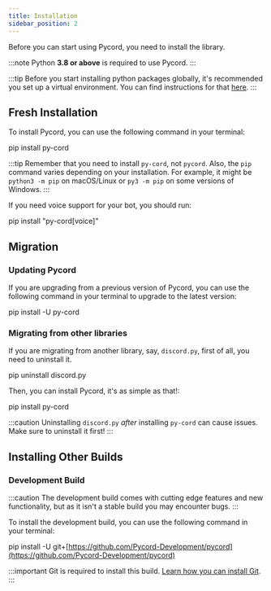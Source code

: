 ```yaml
---
title: Installation
sidebar_position: 2
---
```


Before you can start using Pycord, you need to install the library.

:::note
Python **3.8 or above** is required to use Pycord.
:::

:::tip
Before you start installing python packages globally, it's recommended you set up a virtual environment.
You can find instructions for that [here](More/virtual-environments).
:::

## Fresh Installation

To install Pycord, you can use the following command in your terminal:

pip install py-cord

:::tip
Remember that you need to install `py-cord`, not `pycord`.
Also, the `pip` command varies depending on your installation. For example, it might be `python3 -m pip` on macOS/Linux or `py3 -m pip` on some versions of Windows.
:::

If you need voice support for your bot, you should run:

pip install "py-cord\[voice]"

## Migration

### Updating Pycord

If you are upgrading from a previous version of Pycord, you can use the following command in your terminal to upgrade to the latest version:

pip install -U py-cord

### Migrating from other libraries

If you are migrating from another library, say, `discord.py`, first of all, you need to uninstall it.

pip uninstall discord.py

Then, you can install Pycord, it's as simple as that!:

pip install py-cord

:::caution
Uninstalling `discord.py` *after* installing `py-cord` can cause issues. Make sure to uninstall it first!
:::

## Installing Other Builds

### Development Build

:::caution
The development build comes with cutting edge features and new functionality, but as it isn't a stable build you may encounter bugs.
:::

To install the development build, you can use the following command in your terminal:

pip install -U git+[https://github.com/Pycord-Development/pycord](https://github.com/Pycord-Development/pycord)

:::important
Git is required to install this build. [Learn how you can install Git](./more/git).
:::
